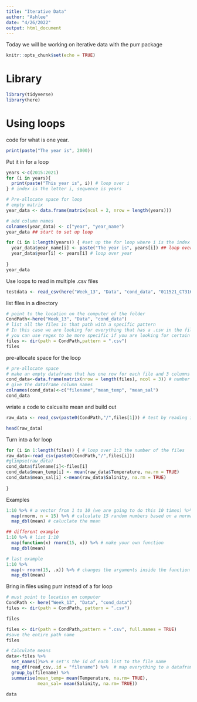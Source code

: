 ```yaml
---
title: "Iterative Data"
author: "Ashlee"
date: "4/26/2022"
output: html_document
---
```

Today we will be working on iterative data with the purr package 
```r
knitr::opts_chunk$set(echo = TRUE)
```

# Library 
```r
library(tidyverse)
library(here)
```
# Using loops 
code for what is one year.
```r
print(paste("The year is", 2000))
```
Put it in for a loop
```r
years <-c(2015:2021)
for (i in years){
  print(paste("This year is", i)) # loop over i
} # index is the letter i, sequence is years 

# Pre-allocate space for loop 
# empty matrix 
year_data <- data.frame(matrix(ncol = 2, nrow = length(years)))

# add column names
colnames(year_data) <- c("year", "year_name")
year_data ## start to set up loop 

for (i in 1:length(years)) { #set up the for loop where i is the index 
  year_data$year_name[i] <- paste("The year is", years[i]) ## loop over i 
  year_data$year[i] <- years[i] # loop over year
  
}
year_data
```
Use loops to read in multiple .csv files 
```r
testdata <- read_csv(here("Week_13", "Data", "cond_data", "011521_CT316_1pcal.csv"))
```
list files in a directory 
```r
# point to the location on the computer of the folder
CondPath<-here("Week_13", "Data", "cond_data")
# list all the files in that path with a specific pattern
# In this case we are looking for everything that has a .csv in the filename
# you can use regex to be more specific if you are looking for certain patterns in filenames
files <- dir(path = CondPath,pattern = ".csv")
files
```
pre-allocate space for the loop
```r
# pre-allocate space
# make an empty dataframe that has one row for each file and 3 columns
cond_data<-data.frame(matrix(nrow = length(files), ncol = 3)) # number of columns 
# give the dataframe column names
colnames(cond_data)<-c("filename","mean_temp", "mean_sal")
cond_data
```
wriate a code to calcualte mean and build out 
```r
raw_data <- read_csv(paste0(CondPath,"/",files[1])) # test by reading in first file 

head(raw_data)
```
Turn into a for loop
```r
for (i in 1:length(files)) { # loop over 1:3 the number of the files 
raw_data<-read_csv(paste0(CondPath,"/",files[i]))
#glimpse(raw_data)
cond_data$filename[i]<-files[i]
cond_data$mean_temp[i] <- mean(raw_data$Temperature, na.rm = TRUE)
cond_data$mean_sal[i] <-mean(raw_data$Salinity, na.rm = TRUE)
  
}
```
Examples 
```r
1:10 %>% # a vector from 1 to 10 (we are going to do this 10 times) %>% # the vector to iterate over
  map(rnorm, n = 15) %>% # calculate 15 random numbers based on a normal distribution in a list
  map_dbl(mean) # caluclate the mean 

## different example
1:10 %>% # list 1:10
  map(function(x) rnorm(15, x)) %>% # make your own function
  map_dbl(mean)

# last example
1:10 %>%
  map(~ rnorm(15, .x)) %>% # changes the arguments inside the function
  map_dbl(mean)
```
Bring in files using purr instead of a for loop 
```r
# must point to location on computer 
CondPath <- here("Week_13", "Data", "cond_data")
files <- dir(path = CondPath, pattern = ".csv")

files

files <- dir(path = CondPath,pattern = ".csv", full.names = TRUE)
#save the entire path name
files

# Calculate means
data<-files %>%
  set_names()%>% # set's the id of each list to the file name
  map_df(read_csv,.id = "filename") %>%  # map everything to a dataframe and put the id in a column called filename
  group_by(filename) %>% 
  summarise(mean_temp= mean(Temperature, na.rm= TRUE),
            mean_sal= mean(Salinity, na.rm= TRUE))

data
```

